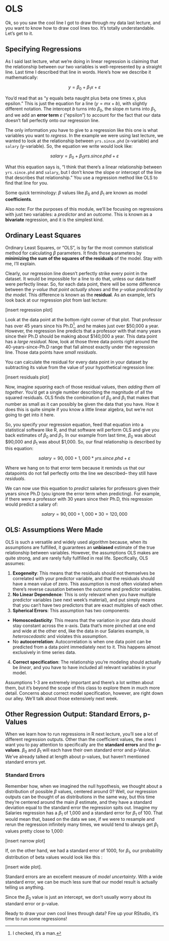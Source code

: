 
# OLS

Ok, so you saw the cool line I got to draw through my data last lecture, and you want to know how to draw cool lines too. It's totally understandable. Let's get to it. 


## Specifying Regressions
As I said last lecture, what we're doing in linear regression is claiming that the relationship between our two variables is well-represented by a straight line. Last time I described that line in words. Here's how we describe it mathematically: 

$$y = \beta_0 + \beta_1x + \varepsilon$$

You'd read that as "y equals beta naught plus beta one times x, plus epsilon." This is just the equation for a line ($y=mx+b$), with slightly different notation. The intercept $b$ turns into $\beta_0$, the slope $m$ turns into $\beta_1$, and we add an **error term** $\varepsilon$ ("epsilon") to account for the fact that our data doesn't fall perfectly onto our regression line. 

The only information *you* have to give to a regression like this one is what variables you want to *regress*.  In the example we were using last lecture, we wanted to look at the relationship between `yrs.since.phd` (x-variable) and `salary` (y-variable). So, the equation we write would look like:

$$salary = \beta_0 + \beta_1yrs.since.phd + \varepsilon$$

What this equation says is, "I think that there's a linear relationship between `yrs.since.phd` and `salary`, but I don't know  the slope or intercept of the line that describes that relationship." You use a regression method like OLS to find that line for you. 

Some quick terminology: $\beta$ values like $\beta_0$ and $\beta_1$ are known as model **coefficients**.

Also note: For the purposes of this module, we'll be focusing on regressions with just two variables: a *predictor* and an *outcome*. This is known as a **bivariate** regression, and it is the simplest kind. 

## Ordinary Least Squares

Ordinary Least Squares, or "OLS", is by far the most common statistical method for calculating $\beta$ parameters. It finds those parameters by **minimizing the sum of the squares of the residuals** of the model. Stay with me, I'll explain. 

Clearly, our regression line doesn't perfectly strike every point in the dataset. It would be impossible for a line to do that, unless our data itself were perfectly linear. So, for each data point, there will be some difference between the *y-value that point actually shows* and the *y-value predicted by the model*. This difference is known as the **residual**. As an example, let's look back at our regression plot from last lecture:

[insert regression plot]

Look at the data point at the bottom right corner of that plot. That professor has over 45 years since his Ph.D[^1], and he makes just over \$50,000 a year. However, the regression line predicts that a professor with that many years since their Ph.D should be making about \$140,000 a year. This data point has a *large residual*. Now, look at those three data points right around the 40-years-since-Ph.D range that fall almost exactly under the regression line. Those data points have *small residuals*. 

[^1]: I checked, it's a man. 

You can calculate the residual for every data point in your dataset by subtracting its value from the value of your hypothetical regression line:

[insert residuals plot]

Now, imagine *squaring* each of those residual values, then *adding them all together*. You'd get a single number describing the magnitude of all the squared residuals. OLS finds the combination of $\beta_0$ and $\beta_1$ that makes that number as small as it can possibly be given the data that you have. How it does this is quite simple if you know a little linear algebra, but we're not going to get into it here. 

So, you specify your regression equation, feed that equation into a statistical software like R, and that software will perform OLS and give you back estimates of $\beta_0$ and $\beta_1$. In our example from last time, $\beta_0$ was about \$90,000 and $\beta_1$ was about \$1,000. So, our final relationship is described by this equation:

$$salary = 90,000 + 1,000*yrs.since.phd + \varepsilon$$

Where we hang on to that error term because it reminds us that our datapoints do not fall perfectly onto the line we described-- they still have *residuals*.

We can now use this equation to *predict* salaries for professors given their years since Ph.D (you ignore the error term when predicting). For example, if there were a professor with 30 years since their Ph.D, this regression would predict a salary of:

$$salary = 90,000 + 1,000*30 = 120,000$$

## OLS: Assumptions Were Made

OLS is such a versatile and widely used algorithm because, when its assumptions are fulfilled, it guarantees an **unbiased** estimate of the true relationship between variables. However, the assumptions OLS makes are quite strong, and are rarely fully fullfilled in real life. Specifically, OLS assumes:

1. **Exogeneity**: This means that the residuals should not themselves be correlated with your predictor variable, and that the residuals should have a mean value of zero. This assumption is most often violated when there's reverse causation between the outcome and predictor variables.
2. **No Linear Dependence**: This is only relevant when you have multiple predictor variables (see next week's material), and put simply means that you can't have two predictors that are exact multiples of each other.
3. **Spherical Errors**: This assumption has two components:
  + **Homoscedasticity**: This means that the variation in your data should stay constant across the x-axis. Data that's more pinched at one end and wide at the other end, like the data in our Salaries example, is *heteroscedastic* and violates this assumption.
  + No **autocorrelation**: Autocorrelation is when one data point can be predicted from a data point immediately next to it. This happens almost exclusively in time series data. 
4. **Correct specification**: The relationship you're modeling should actually be *linear*, and you have to have included all relevant variables in your model. 

Assumptions 1-3 are extremely important and there's a lot written about them, but it's beyond the scope of this class to explore them in much more detail. Concerns about correct model specification, however, are right down our alley. We'll talk about those extensively next week. 


## Other Regression Output: Standard Errors, p-Values

When we learn how to run regressions in R next lecture, you'll see a lot of different regression outputs. Other than the coefficient values, the ones I want you to pay attention to specifically are the **standard errors** and the **p-values**. $\beta_0$ and $\beta_1$ will each have their own standard error and p-Value. We've already talked at length about p-values, but haven't mentioned standard errors yet.

### Standard Errors
Remember how, when we imagined the null hypothesis, we thought about a distribution of possible $\beta$ values, centered around 0? Well, our regression outputs can be thought of as distributions in the same way, but this time they're centered around the main $\beta$ estimate, and they have a standard deviation equal to the standard error the regression spits out. Imagine my Salaries regression has a $\beta_1$ of 1,000 and a standard error for $\beta_1$ of 100. That would mean that, based on the data we see, if we were to resample and rerun the regression infinitely many times, we would tend to always get $\beta_1$ values pretty close to 1,000:

[insert narrow plot]

If, on the other hand, we had a standard error of 1000, for $\beta_1$, our probability distribution of beta values would look like this :

[insert wide plot]. 

Standard errors are an excellent measure of *model uncertainty*. With a wide standard error, we can be much less sure that our model result is actually telling us anything. 

Since the $\beta_0$ value is just an intercept, we don't usually worry about its standard error or p-value.


Ready to draw your own cool lines through data? Fire up your RStudio, it's time to run some regressions!


